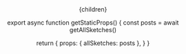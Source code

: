 
  <Head>
    <title>Misc scribblings - Sketches</title>
  </Head>
  <Layout>
    <Container>
      <Header/>
      {children}
      <Sketches sketches={allSketches}/>
    </Container>
  </Layout>
</>

export async function getStaticProps() {
  const posts = await getAllSketches()

return {
props: { allSketches: posts },
}
}
